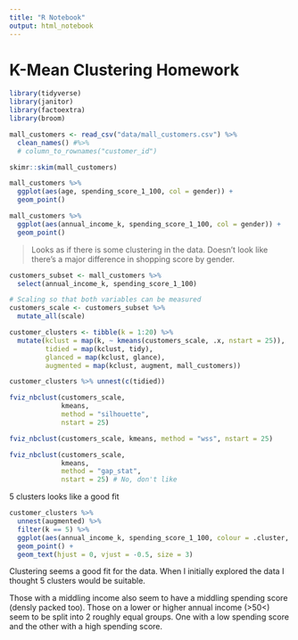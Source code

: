 ```yaml
---
title: "R Notebook"
output: html_notebook
---
```


# K-Mean Clustering Homework

```r
library(tidyverse)
library(janitor)
library(factoextra)
library(broom)
```

```r
mall_customers <- read_csv("data/mall_customers.csv") %>% 
  clean_names() #%>% 
  # column_to_rownames("customer_id")
```

```r
skimr::skim(mall_customers)
```


```r
mall_customers %>% 
  ggplot(aes(age, spending_score_1_100, col = gender)) +
  geom_point()

mall_customers %>% 
  ggplot(aes(annual_income_k, spending_score_1_100, col = gender)) +
  geom_point()
```

> Looks as if there is some clustering in the data. 
> Doesn't look like there's a major difference in shopping score by gender.

```r
customers_subset <- mall_customers %>% 
  select(annual_income_k, spending_score_1_100)

# Scaling so that both variables can be measured 
customers_scale <- customers_subset %>% 
  mutate_all(scale)
```

```r
customer_clusters <- tibble(k = 1:20) %>% 
  mutate(kclust = map(k, ~ kmeans(customers_scale, .x, nstart = 25)),
         tidied = map(kclust, tidy),
         glanced = map(kclust, glance),
         augmented = map(kclust, augment, mall_customers))

customer_clusters %>% unnest(c(tidied))
```

```r
fviz_nbclust(customers_scale,
             kmeans,
             method = "silhouette",
             nstart = 25)
```

```r
fviz_nbclust(customers_scale, kmeans, method = "wss", nstart = 25)
```


```r
fviz_nbclust(customers_scale,
             kmeans,
             method = "gap_stat",
             nstart = 25) # No, don't like
```

5 clusters looks like a good fit

```r
customer_clusters %>% 
  unnest(augmented) %>% 
  filter(k == 5) %>% 
  ggplot(aes(annual_income_k, spending_score_1_100, colour = .cluster, label = customer_id)) +
  geom_point() +
  geom_text(hjust = 0, vjust = -0.5, size = 3)
```

Clustering seems a good fit for the data. When I initially explored the data I thought 5 clusters would be suitable.

Those with a middling income also seem to have a middling spending score (densly packed too).
Those on a lower or higher annual income (>50<) seem to be split into 2 roughly equal groups. One with a low spending score and the other with a high spending score. 
